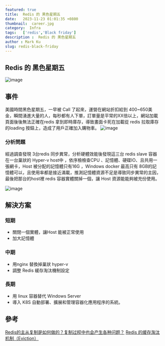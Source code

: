 ```yaml
---
featured: true
title:  Redis 的 黑色星期五 
date:   2023-11-23 01:01:35 +0800
thumbnail:  career.jpg
category:  Infra
tags:   ['redis','Black friday']
description :  Redis 的 黑色星期五 
author : Mark Ku
slug: redis-black-friday
---
```

## Redis 的 黑色星期五 
![image](1.png)

## 事件
美國時間黑色星期五，一早被 Call 了起來，運營在網站折扣給到 400~650美金，瞬間湧進大量的人，每秒都有人下單，訂單量是平常的XX倍以上，網站加載頁面後後無法正確在redis 拿到即時庫存，導致畫面卡死在加載從 redis 拉取庫存的loading 按鈕上，造成了用戶正確加入購物車。
![image](2.png)

### 分析問題
經過調查發現 3台redis 同步異常，分析硬體效能後發現這三台 redis slave 容器在一台巢狀的 Hyper-v host中 ，依序檢檢查CPU 、記憶體、硬碟IO、且共用一張網卡，Host 被分配的記憶體只有16G ，Windows docker 最高只有 8GB的記憶體可以，且使用率都是接近滿載，推測記憶體資源不足是導致同步異常的主因，最後把那台的host裡 redis 容器實體關掉一個，讓 Host 資源能能夠被充份使用。

![image](3.png)

## 解決方案
### 短期
* 關閉一個實體，讓Host 能被正常使用
* 加大記憶體

### 中期
* 用nginx 替換掉巢狀 hyper-v
* 調整 Redis 緩存淘汰機制設定

### 長期
* 用 linux 容器替代 Windows Server 
* 導入 K8S 自動部署、擴展和管理容器化應用程序的系統。

## 參考
[Redis的主从复制是如何做的？复制过程中也会产生各种问题？](https://juejin.cn/post/7151593533130948621)
[Redis 的缓存淘汰机制（Eviction）](https://www.cnblogs.com/buttercup/p/13888110.html)